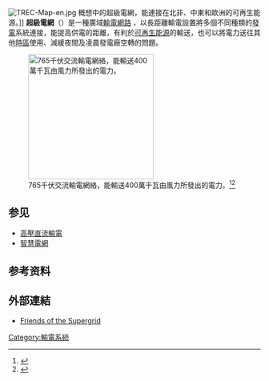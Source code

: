 [[Image:TREC-Map-en.jpg|thumb]] 概想中的超級電網，能連接在北非、中東和歐洲的可再生能源。]]
'''超級電網'''（{{lang-en|Super grid}}）是一種廣域[[輸電網路|輸電網路]] ，以長距離輸電設置將多個不同種類的[[發電|發電]]系統連接，能提高供電的距離，有利於[[可再生能源|可再生能源]]的輸送，也可以將電力送往其他[[時區|時區]]使用、減緩夜間及凌晨發電廠空轉的問題。

[[Image:AWEA proposed 765KV AC super grid for US wind.jpg|thumb|250px|765千伏交流輸電網絡，能輸送400萬千瓦由風力所發出的電力。<ref>
{{cite journal
  | url=http://www1.eere.energy.gov/windandhydro/pdfs/42864.pdf
  | title=20% Wind Energy by 2030: Increasing Wind Energy's Contribution to US Electrical Supply
  | author=[[United_States_Department_of_Energy|United States Department of Energy]] Office of Energy Efficiency and Renewable Energy
  | format=pdf
  | date=2008-05-20
  | accessdate=2008-12-11
  |page=15
  | postscript=.
}}</ref><ref name=AEP1>{{cite journal
  | url=http://www.aep.com/about/i765project/docs/WindTransmissionVisionWhitePaper.pdf
  | title=Interstate Transmission Vision for Wind Integration
  | author=AEP- American Electric Power Inc.
  | format=pdf
  | date=2007-06-25
  | accessdate=2008-12-11
  | page=1
  | postscript=.
  | journal=
  | archive-url=https://web.archive.org/web/20160309072535/http://aep.com/about/i765project/docs/windtransmissionvisionwhitepaper.pdf
  | archive-date=2016-03-09
  | dead-url=yes
  }}</ref>]]

== 参见 ==
* [[高壓直流輸電|高壓直流輸電]]
* [[智慧電網|智慧電網]]

==参考资料==
{{Reflist}}

==外部連結==
* [http://www.friendsofthesupergrid.eu Friends of the Supergrid]

{{Electricity generation}}

[[Category:輸電系統|Category:輸電系統]]
